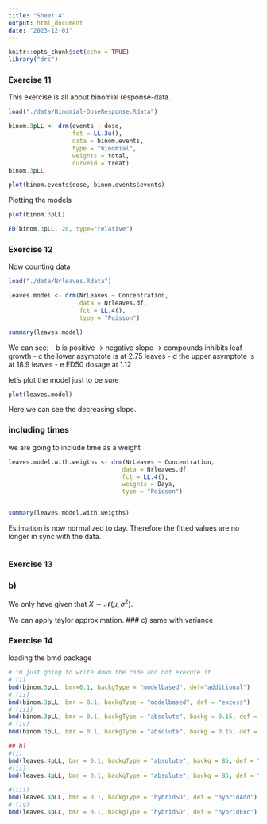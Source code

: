 ```yaml
---
title: "Sheet 4"
output: html_document
date: "2023-12-01"
---
```


```r
knitr::opts_chunk$set(echo = TRUE)
library("drc")
```

### Exercise 11
This exercise is all about binomial response-data.

```r
load("./data/Binomial-DoseResponse.Rdata")

binom.3pLL <- drm(events ~ dose,
                  fct = LL.3u(),
                  data = binom.events,
                  type = "binomial",
                  weights = total,
                  curveid = treat)
binom.3pLL
```
```r
plot(binom.events$dose, binom.events$events)
```
Plotting the models

```r
plot(binom.3pLL)
```

```r
ED(binom.3pLL, 20, type="relative")
```

### Exercise 12
Now counting data
```r
load("./data/Nrleaves.Rdata")

leaves.model <- drm(NrLeaves ~ Concentration,
                    data = Nrleaves.df,
                    fct = LL.4(),
                    type = "Poisson")

summary(leaves.model)
```

We can see: 
- b is positive -> negative slope -> compounds inhibits leaf growth
- c the lower asymptote is at 2.75 leaves
- d the upper asymptote is at 18.9 leaves
- e ED50 dosage at 1.12

let's plot the model just to be sure
```r
plot(leaves.model)
```

Here we can see the decreasing slope.

### including times
we are going to include time as a weight
```r
leaves.model.with.weigths <- drm(NrLeaves ~ Concentration,
                                data = Nrleaves.df,
                                fct = LL.4(),
                                weights = Days,
                                type = "Poisson")


summary(leaves.model.with.weigths)
```
Estimation is now normalized to day. Therefore the fitted values are no longer in sync with the data.
```r

```

### Exercise 13
### b)
We only have given that $X\sim \mathcal N(\mu,\sigma^2)$.

We can apply taylor approximation. 
### c)
same with variance 

### Exercise 14
loading the bmd package
```r
# im just going to write down the code and not execute it
# (i)
bmd(binom.3pLL, bmr=0.1, backgType = "modelbased", def="additional")
# (ii)
bmd(binom.3pLL, bmr = 0.1, backgType = "modelbased", def = "excess")
# (iii)
bmd(binom.3pLL, bmr = 0.1, backgType = "absolute", backg = 0.15, def = "additional")
# (iv)
bmd(binom.3pLL, bmr = 0.1, backgType = "absolute", backg = 0.15, def = "excess")

## b)
#(i)
bmd(leaves.4pLL, bmr = 0.1, backgType = "absolute", backg = 85, def = "hybridAdd")
#(ii)
bmd(leaves.4pLL, bmr = 0.1, backgType = "absolute", backg = 85, def = "hybridExc")

#(iii)
bmd(leaves.4pLL, bmr = 0.1, backgType = "hybridSD", def = "hybridAdd")
# (iv)
bmd(leaves.4pLL, bmr = 0.1, backgType = "hybridSD", def = "hybridExc")
```